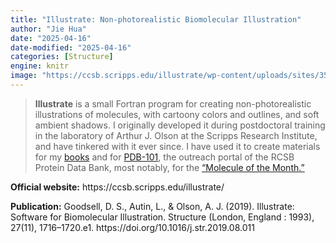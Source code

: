 ```yaml
---
title: "Illustrate: Non-photorealistic Biomolecular Illustration"
author: "Jie Hua"
date: "2025-04-16"
date-modified: "2025-04-16"
categories: [Structure]
engine: knitr
image: "https://ccsb.scripps.edu/illustrate/wp-content/uploads/sites/35/2019/04/1ttt-400x630.jpg"
---
```


> **Illustrate** is a small Fortran program for creating non-photorealistic illustrations of molecules, with cartoony colors and outlines, and soft ambient shadows. I originally developed it during postdoctoral training in the laboratory of Arthur J. Olson at the Scripps Research Institute, and have tinkered with it ever since. I have used it to create materials for my [books](https://ccsb.scripps.edu/goodsell/publication/) and for [PDB-101](http://pdb101.rcsb.org/), the outreach portal of the RCSB Protein Data Bank, most notably, for the [“Molecule of the Month.”](http://pdb101.rcsb.org/motm/motm-about)

**Official website:** https://ccsb.scripps.edu/illustrate/

**Publication:** Goodsell, D. S., Autin, L., & Olson, A. J. (2019). Illustrate: Software for Biomolecular Illustration. Structure (London, England : 1993), 27(11), 1716–1720.e1. https://doi.org/10.1016/j.str.2019.08.011
